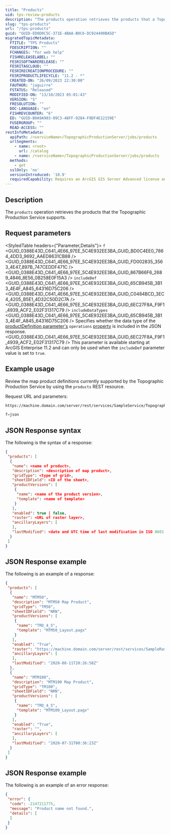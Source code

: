 ```yaml
---
title: "Products"
uid: tps-review-products
description: "The products operation retrieves the products that a Topographic Production Service resource supports."
slug: "tps-products"
url: "/tps-products"
guid: "GUID-ED0D0C5C-371E-4BAA-B0C6-DC924490BA5D"
migratedTopicMetadata:
  FTITLE: "TPS Products"
  FDESCRIPTION: ""
  FCHANGES: "for web help"
  FISHRELEASELABEL: ""
  FESRISOFTWARERELEASE: ""
  FESRITAGCLOUD: ""
  FESRIRECREATIONPROCEDURE: ""
  FESRIPRODUCTLIFECYCLE: "11.2 - *"
  CREATED-ON: "26/09/2023 22:30:00"
  FAUTHOR: "jaguirre"
  FSTATUS: "Released"
  MODIFIED-ON: "13/10/2023 05:01:43"
  VERSION: "5"
  FRESOLUTION: ""
  DOC-LANGUAGE: "en"
  FISHREVCOUNTER: "6"
  ED: "GUID-B0A9A903-09C3-48FF-9284-F9DF4E12159E"
  FUSERGROUP: ""
  READ-ACCESS: ""
restInfoMetadata:
  apiPath: /<serviceName>/TopographicProductionServer/jobs/products
  urlSegments:
    - name: <root>
      url: /catalog
    - name: /<serviceName>/TopographicProductionServer/jobs/products
  methods: 
    - get
  sslOnly: 'no'
  versionIntroduced: '10.9'
  requiredCapability: Requires an ArcGIS GIS Server Advanced license and a Production Mapping or Defense Mapping server extension license
---
```



## Description
The `products` operation retrieves the products that the Topographic Production Service supports.

## Request parameters
<StyledTable headers={"Parameter,Details"}>
	<StyledTableRow>
		<StyledTableCell cellStyle="markdown">
      `f`
      <GUID_0388E43D_C641_4E66_97EE_5C4E932EE3BA_GUID_BD0C4EE0_7864_4DD3_9692_AAED8631CB88 />
		</StyledTableCell>
		<StyledTableCell cellStyle="markdown">
			<GUID_0388E43D_C641_4E66_97EE_5C4E932EE3BA_GUID_FD002835_3563_4E47_897B_747CEDDF471C />
			<GUID_0388E43D_C641_4E66_97EE_5C4E932EE3BA_GUID_867B66F6_2689_4846_8E56_0B258E0F15A3 />
		</StyledTableCell>
	</StyledTableRow>
	<StyledTableRow>
		<StyledTableCell cellStyle="markdown">
      `includeDef`
      <GUID_0388E43D_C641_4E66_97EE_5C4E932EE3BA_GUID_65CB945B_3B13_4E4F_A845_64316D75C206 />
		</StyledTableCell>
		<StyledTableCell cellStyle="markdown">
			<GUID_0388E43D_C641_4E66_97EE_5C4E932EE3BA_GUID_C0484BCD_3EC4_4205_B5E1_4D32C50D2C7A />
			<GUID_0388E43D_C641_4E66_97EE_5C4E932EE3BA_GUID_6EC27F8A_F9F1_4939_ACF2_E02F31317C79 />
		</StyledTableCell>
	</StyledTableRow>
	<StyledTableRow>
		<StyledTableCell cellStyle="markdown">
      `includeDataTypes`
      <GUID_0388E43D_C641_4E66_97EE_5C4E932EE3BA_GUID_65CB945B_3B13_4E4F_A845_64316D75C206 />
		</StyledTableCell>
		<StyledTableCell cellStyle="markdown">
      Specifies whether the data type of the [productDefinition parameter's](/tps-add-product#GUID-19A48072-2700-4D3C-94AC-EABFC66AE9DF) `operations` [property](/tps-add-product#GUID-BA43AC56-827B-44BE-987F-2A7354AA810E) is included in the JSON response.
      <GUID_0388E43D_C641_4E66_97EE_5C4E932EE3BA_GUID_6EC27F8A_F9F1_4939_ACF2_E02F31317C79 />
      <Note type>
        This parameter is available starting at ArcGIS Enterprise 11.2 and can only be used when the `includeDef` parameter value is set to `true`.
      </Note>
		</StyledTableCell>
	</StyledTableRow>
</StyledTable>

## Example usage
Review the map product definitions currently supported by the Topographic Production Service by using the `products` REST resource.

Request URL and parameters:

```markdown
https://machine.domain.com/server/rest/services/SampleService/TopographicProductionServer/products
```

```javascript
f=json

```

## JSON Response syntax
The following is the syntax of a response:

```json
{
 "products": [
  {
   "name": <name of product>,
   "description": <description of map product>,
   "gridType": <type of grid>,
   "sheetIDField": <ID of the sheet>,
   "productVersions": [
    {
     "name": <name of the product version>,
     "template": <name of template>
    }
   ],
   "enabled": true | false,
   "raster": <URL of raster layer>,
   "ancillaryLayers": [
   ],
   "lastModified": <date and UTC time of last modification in ISO 8601 format YYYY-MM-DDThh:mm:ssZ>
  }
 ]
}

```

## JSON Response example
The following is an example of a response:

```json
{
 "products": [
  {
   "name": "MTM50",
   "description": "MTM50 Map Product",
   "gridType": "TM50",
   "sheetIDField": "NRN",
   "productVersions": [
    {
     "name": "TRD_4_5",
     "template": "MTM50_Layout.pagx"
    }
   ],
   "enabled": "True",
   "raster": "https://machine.domain.com/server/rest/services/SampleRaster/ImageServer",
   "ancillaryLayers": [
   ],
   "lastModified": "2020-08-11T20:26:58Z"
  },
  {
   "name": "MTM100",
   "description": "MTM100 Map Product",
   "gridType": "TM100",
   "sheetIDField": "NRN",
   "productVersions": [
    {
     "name": "TRD_4_5",
     "template": "MTM100_Layout.pagx"
    }
   ],
   "enabled": "True",
   "raster": "",
   "ancillaryLayers": [
   ],
   "lastModified": "2020-07-31T00:36:23Z"
  }
 ]
}

```

## JSON Response example
The following is an example of an error response:

```json
{
 "error": {
  "code": -2147211775,
  "message": "Product name not found.",
  "details": [
  ]
 }
}

```
